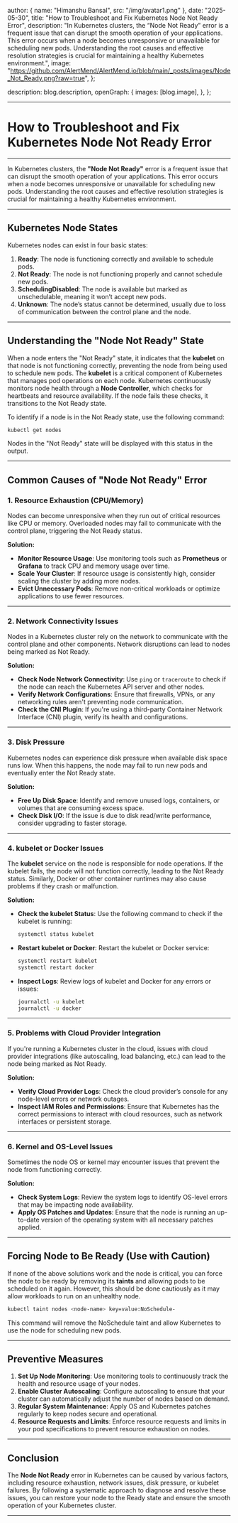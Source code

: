 
  author: { name: "Himanshu Bansal", src: "/img/avatar1.png" },
  date: "2025-05-30",
  title: "How to Troubleshoot and Fix Kubernetes Node Not Ready Error",
  description:
    "In Kubernetes clusters, the “Node Not Ready” error is a frequent issue that can disrupt the smooth operation of your applications. This error occurs when a node becomes unresponsive or unavailable for scheduling new pods. Understanding the root causes and effective resolution strategies is crucial for maintaining a healthy Kubernetes environment.",
  image:
    "https://github.com/AlertMend/AlertMend.io/blob/main/_posts/images/Node_Not_Ready.png?raw=true",
};

  description: blog.description,
  openGraph: {
    images: [blog.image],
  },
};


---
# **How to Troubleshoot and Fix Kubernetes Node Not Ready Error**
---

In Kubernetes clusters, the **"Node Not Ready"** error is a frequent issue that can disrupt the smooth operation of your applications. This error occurs when a node becomes unresponsive or unavailable for scheduling new pods. Understanding the root causes and effective resolution strategies is crucial for maintaining a healthy Kubernetes environment.

---

## **Kubernetes Node States**

Kubernetes nodes can exist in four basic states:

1. **Ready**: The node is functioning correctly and available to schedule pods.
2. **Not Ready**: The node is not functioning properly and cannot schedule new pods.
3. **SchedulingDisabled**: The node is available but marked as unschedulable, meaning it won’t accept new pods.
4. **Unknown**: The node’s status cannot be determined, usually due to loss of communication between the control plane and the node.

---

## **Understanding the "Node Not Ready" State**

When a node enters the "Not Ready" state, it indicates that the **kubelet** on that node is not functioning correctly, preventing the node from being used to schedule new pods. The **kubelet** is a critical component of Kubernetes that manages pod operations on each node. Kubernetes continuously monitors node health through a **Node Controller**, which checks for heartbeats and resource availability. If the node fails these checks, it transitions to the Not Ready state.

To identify if a node is in the Not Ready state, use the following command:

```bash
kubectl get nodes
```

Nodes in the "Not Ready" state will be displayed with this status in the output.

---

## **Common Causes of "Node Not Ready" Error**

### **1. Resource Exhaustion (CPU/Memory)**
Nodes can become unresponsive when they run out of critical resources like CPU or memory. Overloaded nodes may fail to communicate with the control plane, triggering the Not Ready status.

**Solution:**
- **Monitor Resource Usage**: Use monitoring tools such as **Prometheus** or **Grafana** to track CPU and memory usage over time.
- **Scale Your Cluster**: If resource usage is consistently high, consider scaling the cluster by adding more nodes.
- **Evict Unnecessary Pods**: Remove non-critical workloads or optimize applications to use fewer resources.

---

### **2. Network Connectivity Issues**
Nodes in a Kubernetes cluster rely on the network to communicate with the control plane and other components. Network disruptions can lead to nodes being marked as Not Ready.

**Solution:**
- **Check Node Network Connectivity**: Use `ping` or `traceroute` to check if the node can reach the Kubernetes API server and other nodes.
- **Verify Network Configurations**: Ensure that firewalls, VPNs, or any networking rules aren't preventing node communication.
- **Check the CNI Plugin**: If you're using a third-party Container Network Interface (CNI) plugin, verify its health and configurations.

---

### **3. Disk Pressure**
Kubernetes nodes can experience disk pressure when available disk space runs low. When this happens, the node may fail to run new pods and eventually enter the Not Ready state.

**Solution:**
- **Free Up Disk Space**: Identify and remove unused logs, containers, or volumes that are consuming excess space.
- **Check Disk I/O**: If the issue is due to disk read/write performance, consider upgrading to faster storage.

---

### **4. kubelet or Docker Issues**
The **kubelet** service on the node is responsible for node operations. If the kubelet fails, the node will not function correctly, leading to the Not Ready status. Similarly, Docker or other container runtimes may also cause problems if they crash or malfunction.

**Solution:**
- **Check the kubelet Status**: Use the following command to check if the kubelet is running:
  ```bash
  systemctl status kubelet
  ```
- **Restart kubelet or Docker**: Restart the kubelet or Docker service:
  ```bash
  systemctl restart kubelet
  systemctl restart docker
  ```

- **Inspect Logs**: Review logs of kubelet and Docker for any errors or issues:
  ```bash
  journalctl -u kubelet
  journalctl -u docker
  ```

---

### **5. Problems with Cloud Provider Integration**
If you're running a Kubernetes cluster in the cloud, issues with cloud provider integrations (like autoscaling, load balancing, etc.) can lead to the node being marked as Not Ready.

**Solution:**
- **Verify Cloud Provider Logs**: Check the cloud provider’s console for any node-level errors or network outages.
- **Inspect IAM Roles and Permissions**: Ensure that Kubernetes has the correct permissions to interact with cloud resources, such as network interfaces or persistent storage.

---

### **6. Kernel and OS-Level Issues**
Sometimes the node OS or kernel may encounter issues that prevent the node from functioning correctly.

**Solution:**
- **Check System Logs**: Review the system logs to identify OS-level errors that may be impacting node availability.
- **Apply OS Patches and Updates**: Ensure that the node is running an up-to-date version of the operating system with all necessary patches applied.

---

## **Forcing Node to Be Ready (Use with Caution)**

If none of the above solutions work and the node is critical, you can force the node to be ready by removing its **taints** and allowing pods to be scheduled on it again. However, this should be done cautiously as it may allow workloads to run on an unhealthy node.

```bash
kubectl taint nodes <node-name> key=value:NoSchedule-
```

This command will remove the NoSchedule taint and allow Kubernetes to use the node for scheduling new pods.

---

## **Preventive Measures**

1. **Set Up Node Monitoring**: Use monitoring tools to continuously track the health and resource usage of your nodes.
2. **Enable Cluster Autoscaling**: Configure autoscaling to ensure that your cluster can automatically adjust the number of nodes based on demand.
3. **Regular System Maintenance**: Apply OS and Kubernetes patches regularly to keep nodes secure and operational.
4. **Resource Requests and Limits**: Enforce resource requests and limits in your pod specifications to prevent resource exhaustion on nodes.

---

## **Conclusion**

The **Node Not Ready** error in Kubernetes can be caused by various factors, including resource exhaustion, network issues, disk pressure, or kubelet failures. By following a systematic approach to diagnose and resolve these issues, you can restore your node to the Ready state and ensure the smooth operation of your Kubernetes cluster.


---
